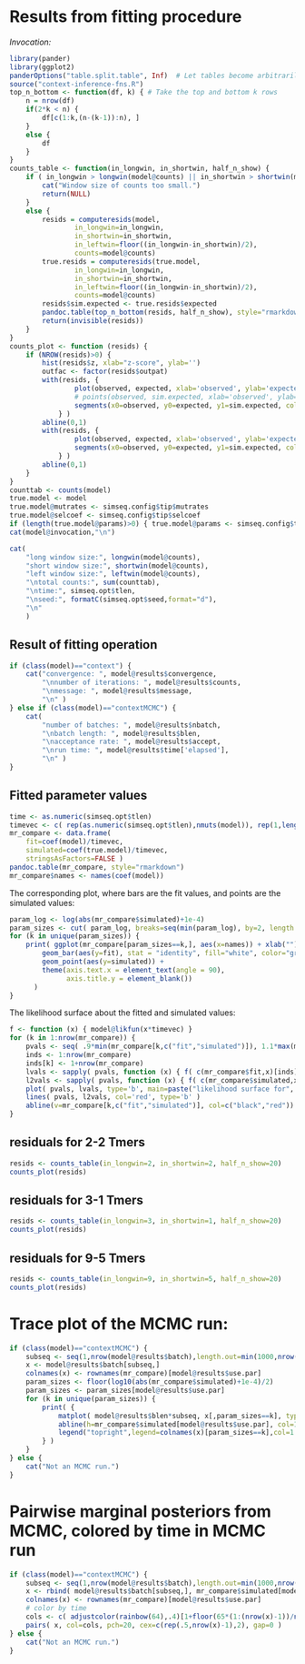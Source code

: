 # Results from fitting procedure

*Invocation:*
```r
library(pander)
library(ggplot2)
panderOptions("table.split.table", Inf)  # Let tables become arbitrarily wide rather than wrapping.
source("context-inference-fns.R")
top_n_bottom <- function(df, k) { # Take the top and bottom k rows
    n = nrow(df)
    if(2*k < n) {
        df[c(1:k,(n-(k-1)):n), ]
    }
    else {
        df
    }
}
counts_table <- function(in_longwin, in_shortwin, half_n_show) {
    if ( in_longwin > longwin(model@counts) || in_shortwin > shortwin(model@counts) ) {
        cat("Window size of counts too small.")
        return(NULL)
    }
    else {
        resids = computeresids(model,
                in_longwin=in_longwin,
                in_shortwin=in_shortwin,
                in_leftwin=floor((in_longwin-in_shortwin)/2),
                counts=model@counts)
        true.resids = computeresids(true.model,
                in_longwin=in_longwin,
                in_shortwin=in_shortwin,
                in_leftwin=floor((in_longwin-in_shortwin)/2),
                counts=model@counts)
        resids$sim.expected <- true.resids$expected
        pandoc.table(top_n_bottom(resids, half_n_show), style="rmarkdown")
        return(invisible(resids))
    }
}
counts_plot <- function (resids) {
    if (NROW(resids)>0) { 
        hist(resids$z, xlab="z-score", ylab='') 
        outfac <- factor(resids$outpat)
        with(resids, {
                plot(observed, expected, xlab='observed', ylab='expected', col=rainbow(nlevels(outfac))[as.numeric(outfac)], pch=20, ylim=range(expected,sim.expected) ) 
                # points(observed, sim.expected, xlab='observed', ylab='expected', col=adjustcolor(rainbow(nlevels(outfac))[as.numeric(outfac)],.5), pch=1, cex=.75 ) 
                segments(x0=observed, y0=expected, y1=sim.expected, col=adjustcolor(rainbow(nlevels(outfac))[as.numeric(outfac)],.5) )
            } )
        abline(0,1)
        with(resids, {
                plot(observed, expected, xlab='observed', ylab='expected', log='xy', col=rainbow(nlevels(outfac))[as.numeric(outfac)], pch=20, ylim=pmax(1e-4,range(expected,sim.expected)) ) 
                segments(x0=observed, y0=expected, y1=sim.expected, col=adjustcolor(rainbow(nlevels(outfac))[as.numeric(outfac)],.5) )
            } )
        abline(0,1)
    }
}
counttab <- counts(model)
true.model <- model
true.model@mutrates <- simseq.config$tip$mutrates
true.model@selcoef <- simseq.config$tip$selcoef
if (length(true.model@params)>0) { true.model@params <- simseq.config$tip$fixfn.params }
cat(model@invocation,"\n")
```


```r
cat(
    "long window size:", longwin(model@counts),
    "short window size:", shortwin(model@counts),
    "left window size:", leftwin(model@counts),
    "\ntotal counts:", sum(counttab),
    "\ntime:", simseq.opt$tlen,
    "\nseed:", formatC(simseq.opt$seed,format="d"),
    "\n"
    )
```


## Result of fitting operation
```r
if (class(model)=="context") {
    cat("convergence: ", model@results$convergence,
        "\nnumber of iterations: ", model@results$counts,
        "\nmessage: ", model@results$message,
        "\n" )
} else if (class(model)=="contextMCMC") {
    cat(
        "number of batches: ", model@results$nbatch,
        "\nbatch length: ", model@results$blen,
        "\nacceptance rate: ", model@results$accept,
        "\nrun time: ", model@results$time['elapsed'],
        "\n" )
}
```


## Fitted parameter values
```r
time <- as.numeric(simseq.opt$tlen)
timevec <- c( rep(as.numeric(simseq.opt$tlen),nmuts(model)), rep(1,length(coef(model))-nmuts(model)) )
mr_compare <- data.frame( 
    fit=coef(model)/timevec,
    simulated=coef(true.model)/timevec,
    stringsAsFactors=FALSE )
pandoc.table(mr_compare, style="rmarkdown")
mr_compare$names <- names(coef(model))
```


The corresponding plot, where bars are the fit values, and points are the simulated values:
```r
param_log <- log(abs(mr_compare$simulated)+1e-4)
param_sizes <- cut( param_log, breaks=seq(min(param_log), by=2, length.out=1+ceiling(diff(range(param_log))/2)), include.lowest=TRUE )
for (k in unique(param_sizes)) {
    print( ggplot(mr_compare[param_sizes==k,], aes(x=names)) + xlab("") +
        geom_bar(aes(y=fit), stat = "identity", fill="white", color="gray") +
        geom_point(aes(y=simulated)) +
        theme(axis.text.x = element_text(angle = 90),
              axis.title.y = element_blank())
      )
}
```

The likelihood surface about the fitted and simulated values:
```r
f <- function (x) { model@likfun(x*timevec) }
for (k in 1:nrow(mr_compare)) {
    pvals <- seq( .9*min(mr_compare[k,c("fit","simulated")]), 1.1*max(mr_compare[k,c("fit","simulated")]), length.out=20 )
    inds <- 1:nrow(mr_compare)
    inds[k] <- 1+nrow(mr_compare)
    lvals <- sapply( pvals, function (x) { f( c(mr_compare$fit,x)[inds] ) } )
    l2vals <- sapply( pvals, function (x) { f( c(mr_compare$simulated,x)[inds] ) } )
    plot( pvals, lvals, type='b', main=paste("likelihood surface for", mr_compare$name[k]), ylab="log-likelihood", xlab='value', ylim=range(lvals,l2vals) )
    lines( pvals, l2vals, col='red', type='b' )
    abline(v=mr_compare[k,c("fit","simulated")], col=c("black","red"))
}
```

## residuals for 2-2 Tmers
```r
resids <- counts_table(in_longwin=2, in_shortwin=2, half_n_show=20)
counts_plot(resids)
```

## residuals for 3-1 Tmers
```r
resids <- counts_table(in_longwin=3, in_shortwin=1, half_n_show=20)
counts_plot(resids)
```

## residuals for 9-5 Tmers
```r
resids <- counts_table(in_longwin=9, in_shortwin=5, half_n_show=20)
counts_plot(resids)
```

# Trace plot of the MCMC run:
```r
if (class(model)=="contextMCMC") {
    subseq <- seq(1,nrow(model@results$batch),length.out=min(1000,nrow(model@results$batch)))
    x <- model@results$batch[subseq,]
    colnames(x) <- rownames(mr_compare)[model@results$use.par]
    param_sizes <- floor(log10(abs(mr_compare$simulated)+1e-4)/2)
    param_sizes <- param_sizes[model@results$use.par]
    for (k in unique(param_sizes)) {
        print( { 
            matplot( model@results$blen*subseq, x[,param_sizes==k], type='l', col=1:5, lty=1:6, xlab='number of MCMC iterations', ylab='parameter values' )
            abline(h=mr_compare$simulated[model@results$use.par], col=1:5, lty=1:6)
            legend("topright",legend=colnames(x)[param_sizes==k],col=1:5,lty=1:6)
        } )
    }
} else {
    cat("Not an MCMC run.")
}
```

# Pairwise marginal posteriors from MCMC, colored by time in MCMC run
```r
if (class(model)=="contextMCMC") {
    subseq <- seq(1,nrow(model@results$batch),length.out=min(1000,nrow(model@results$batch)))
    x <- rbind( model@results$batch[subseq,], mr_compare$simulated[model@results$use.par] ) 
    colnames(x) <- rownames(mr_compare)[model@results$use.par]
    # color by time
    cols <- c( adjustcolor(rainbow(64),.4)[1+floor(65*(1:(nrow(x)-1))/nrow(x))], adjustcolor("black",.8) )
    pairs( x, col=cols, pch=20, cex=c(rep(.5,nrow(x)-1),2), gap=0 )
} else {
    cat("Not an MCMC run.")
}
```
